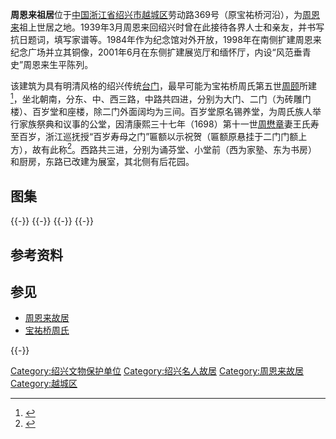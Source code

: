 {{文物保护单位
| 级别 = 省级
| 省区市 = 浙江省
| 图片 = [[File:Former_Residence_of_Zhou_Enlai's_Ancestors_09_2012-07.JPG|260px]]<br><small>百岁堂，2012年7月</small>
| 名称 = 周恩来祖居
| 编号 = 4-120
| 分类 = 近现代重要史迹及代表性建筑
| 时代 = 现代
| 所在 = [[绍兴市|绍兴市]][[越城区|越城区]]
| 登录 = 1997年8月
}}
'''周恩来祖居'''位于[[中国|中国]][[浙江省|浙江省]][[绍兴市|绍兴市]][[越城区|越城区]]劳动路369号（原宝祐桥河沿），为[[周恩来|周恩来]]祖上世居之地。1939年3月周恩来回绍兴时曾在此接待各界人士和亲友，并书写抗日题词，填写家谱等。1984年作为纪念馆对外开放，1998年在南侧扩建周恩来纪念广场并立其铜像，2001年6月在东侧扩建展览厅和缅怀厅，内设“风范垂青史”周恩来生平陈列。

该建筑为具有明清风格的绍兴传统[[台门|台门]]，最早可能为宝祐桥周氏第五世[[周颐|周颐]]所建<ref>{{cite web|url=http://www.gmw.cn/content/2009-01/06/content_876265.htm|title=《绍兴周恩来祖居房产略考》|accessdate=2013-12-31|work=|publisher=光明网|archive-date=2015-09-24|archive-url=https://web.archive.org/web/20150924045216/http://www.gmw.cn/content/2009-01/06/content_876265.htm|dead-url=no}}</ref>，坐北朝南，分东、中、西三路，中路共四进，分别为大门、二门（为砖雕门楼）、百岁堂和座楼，除二门外面阔均为三间。百岁堂原名锡养堂，为周氏族人举行家族祭典和议事的公堂，因清康熙三十七年（1698）第十一世[[周懋章|周懋章]]妻王氏寿至百岁，浙江巡抚授“百岁寿母之门”匾额以示祝贺（匾额原悬挂于二门门额上方），故有此称<ref>{{cite web|url=http://dangshi.people.com.cn/GB/120280/13130574.html|title=《图说纪念馆：走近周恩来祖居“百岁堂”》|accessdate=2013-12-31|work=|publisher=中国共产党新闻网|archive-date=2016-03-04|archive-url=https://web.archive.org/web/20160304091032/http://dangshi.people.com.cn/GB/120280/13130574.html|dead-url=no}}</ref>。西路共三进，分别为诵芬堂、小堂前（西为家塾、东为书房）和厨房，东路已改建为展室，其北侧有后花园。

==图集==
{{multiple image
| align  = left
| image1 = Former Residence of Zhou Enlai's Ancestors 01 2012-07.JPG
| width1 = 240
| caption1 = 平面
| image2 = Former Residence of Zhou Enlai's Ancestors 02 2012-07.JPG
| width2 = 240
| caption2 = 大门外侧
| image3 = Former Residence of Zhou Enlai's Ancestors 03 2012-07.JPG
| width3 = 134
| caption3 = 屏门，对联为“莲溪绵世泽，沂国振家声”
| image4 = Former Residence of Zhou Enlai's Ancestors 05 2012-07.JPG
| width4 = 134
| caption4 = 二门内侧
| image5 = Former Residence of Zhou Enlai's Ancestors 04 2012-07.JPG
| width5 = 240
| caption5 = 百岁堂前院}}
{{-}}
{{multiple image
| align  = left
| image1 = Former Residence of Zhou Enlai's Ancestors 08 2012-07.JPG
| width1 = 240
| caption1 = 百岁堂，今为瞻仰厅
| image2 = Former Residence of Zhou Enlai's Ancestors 10 2012-07.JPG
| width2 = 134
| caption2 = 百岁堂内景，内为周恩来1939年在绍兴时的戎装全身像
| image3 = Former Residence of Zhou Enlai's Ancestors 14 2012-07.JPG
| width3 = 134
| caption3 = 百岁堂前廊
| image4 = Former Residence of Zhou Enlai's Ancestors 11 2012-07.JPG
| width4 = 240
| caption4 = 百岁堂梁架
| image5 = Former Residence of Zhou Enlai's Ancestors 15 2012-07.JPG
| width5 = 240
| caption5 = 百岁堂前廊梁架}}
{{-}}
{{multiple image
| align  = left
| image1 = Former Residence of Zhou Enlai's Ancestors 30 2012-07.JPG
| width1 = 240
| caption1 = 座楼底层
| image2 = Former Residence of Zhou Enlai's Ancestors 34 2012-07.JPG
| width2 = 134
| caption2 = 座楼楼梯
| image3 = Former Residence of Zhou Enlai's Ancestors 36 2012-07.JPG
| width3 = 134
| caption3 = 座楼顶层
| image4 = Former Residence of Zhou Enlai's Ancestors 37 2012-07.JPG
| width4 = 240
| caption4 = 座楼梁架
| image5 = Former Residence of Zhou Enlai's Ancestors 18 2012-07.JPG
| width5 = 240
| caption5 = 西路诵芬堂}}
{{-}}
{{multiple image
| align  = left
| image1 = Former Residence of Zhou Enlai's Ancestors 20 2012-07.JPG
| width1 = 240
| caption1 = 诵芬堂内景
| image2 = Former Residence of Zhou Enlai's Ancestors 21 2012-07.JPG
| width2 = 240
| caption2 = 诵芬堂梁架
| image3 = Former Residence of Zhou Enlai's Ancestors 26 2012-07.JPG
| width3 = 240
| caption3 = 诵芬堂背面
| image4 = Former Residence of Zhou Enlai's Ancestors 27 2012-07.JPG
| width4 = 134
| caption4 = 西路小堂前
| image5 = Former Residence of Zhou Enlai's Ancestors 29 2012-07.JPG
| width5 = 134
| caption5 = 西路家塾}}
{{-}}
==参考资料==
{{Reflist|2}}

==参见==
*[[周恩来故居|周恩来故居]]
*[[宝祐桥周氏|宝祐桥周氏]]

{{-}}
{{Commons category|Former Residence of Zhou Enlai's Ancestors}}
{{DEFAULTSORT:Z}}
{{绍兴市境内的浙江省文物保护单位}}
[[Category:绍兴文物保护单位|Category:绍兴文物保护单位]]
[[Category:绍兴名人故居|Category:绍兴名人故居]]
[[Category:周恩来故居|Category:周恩来故居]]
[[Category:越城区|Category:越城区]]